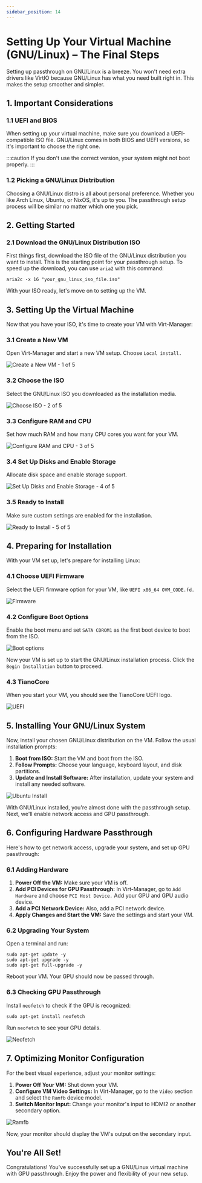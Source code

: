 ```yaml
---
sidebar_position: 14
---
```


# Setting Up Your Virtual Machine (GNU/Linux) – The Final Steps

Setting up passthrough on GNU/Linux is a breeze. You won't need extra drivers like VirtIO because GNU/Linux has what you need built right in. This makes the setup smoother and simpler.

## 1. Important Considerations

### 1.1 UEFI and BIOS

When setting up your virtual machine, make sure you download a UEFI-compatible ISO file. GNU/Linux comes in both BIOS and UEFI versions, so it's important to choose the right one.

:::caution
If you don't use the correct version, your system might not boot properly.
:::

### 1.2 Picking a GNU/Linux Distribution

Choosing a GNU/Linux distro is all about personal preference. Whether you like Arch Linux, Ubuntu, or NixOS, it's up to you. The passthrough setup process will be similar no matter which one you pick.

## 2. Getting Started

### 2.1 Download the GNU/Linux Distribution ISO

First things first, download the ISO file of the GNU/Linux distribution you want to install. This is the starting point for your passthrough setup. To speed up the download, you can use `aria2` with this command:

```shell
aria2c -x 16 "your_gnu_linux_iso_file.iso"
```

With your ISO ready, let's move on to setting up the VM.

## 3. Setting Up the Virtual Machine

Now that you have your ISO, it's time to create your VM with Virt-Manager:

### 3.1 Create a New VM

Open Virt-Manager and start a new VM setup. Choose `Local install.`

![Create a New VM - 1 of 5](./images/GNU-Linux/1of5.png)

### 3.2 Choose the ISO

Select the GNU/Linux ISO you downloaded as the installation media.

![Choose ISO - 2 of 5](./images/GNU-Linux/2of5.png)

### 3.3 Configure RAM and CPU

Set how much RAM and how many CPU cores you want for your VM.

![Configure RAM and CPU - 3 of 5](./images/GNU-Linux/3of5.png)

### 3.4 Set Up Disks and Enable Storage

Allocate disk space and enable storage support.

![Set Up Disks and Enable Storage - 4 of 5](./images/GNU-Linux/4of5.png)

### 3.5 Ready to Install

Make sure custom settings are enabled for the installation.

![Ready to Install - 5 of 5](./images/GNU-Linux/5of5.png)

## 4. Preparing for Installation

With your VM set up, let's prepare for installing Linux:

### 4.1 Choose UEFI Firmware

Select the UEFI firmware option for your VM, like `UEFI x86_64 OVM_CODE.fd.`

![Firmware](./images/GNU-Linux/firmware.png)

### 4.2 Configure Boot Options

Enable the boot menu and set `SATA CDROM1` as the first boot device to boot from the ISO.

![Boot options](./images/GNU-Linux/boot_options.png)

Now your VM is set up to start the GNU/Linux installation process. Click the `Begin Installation` button to proceed.

### 4.3 TianoCore

When you start your VM, you should see the TianoCore UEFI logo. 

![UEFI](./images/GNU-Linux/Tiano_core.png)

## 5. Installing Your GNU/Linux System

Now, install your chosen GNU/Linux distribution on the VM. Follow the usual installation prompts:

1. **Boot from ISO:** Start the VM and boot from the ISO.
2. **Follow Prompts:** Choose your language, keyboard layout, and disk partitions.
3. **Update and Install Software:** After installation, update your system and install any needed software.

![Ubuntu Install](./images/GNU-Linux/install_ubuntu.png)

With GNU/Linux installed, you're almost done with the passthrough setup. Next, we'll enable network access and GPU passthrough.

## 6. Configuring Hardware Passthrough

Here's how to get network access, upgrade your system, and set up GPU passthrough:

### 6.1 Adding Hardware

1. **Power Off the VM:** Make sure your VM is off.
2. **Add PCI Devices for GPU Passthrough:** In Virt-Manager, go to `Add Hardware` and choose `PCI Host Device.` Add your GPU and GPU audio device.
3. **Add a PCI Network Device:** Also, add a PCI network device.
4. **Apply Changes and Start the VM:** Save the settings and start your VM.

### 6.2 Upgrading Your System

Open a terminal and run:

```shell
sudo apt-get update -y
sudo apt-get upgrade -y
sudo apt-get full-upgrade -y
```

Reboot your VM. Your GPU should now be passed through.

### 6.3 Checking GPU Passthrough

Install `neofetch` to check if the GPU is recognized:

```shell
sudo apt-get install neofetch
```

Run `neofetch` to see your GPU details.

![Neofetch](./images/GNU-Linux/neofetch.png)

## 7. Optimizing Monitor Configuration

For the best visual experience, adjust your monitor settings:

1. **Power Off Your VM:** Shut down your VM.
2. **Configure VM Video Settings:** In Virt-Manager, go to the `Video` section and select the `Ramfb` device model.
3. **Switch Monitor Input:** Change your monitor's input to HDMI2 or another secondary option.

![Ramfb](./images/GNU-Linux/ramfb.png)

Now, your monitor should display the VM's output on the secondary input.

## You're All Set!

Congratulations! You've successfully set up a GNU/Linux virtual machine with GPU passthrough. Enjoy the power and flexibility of your new setup.
